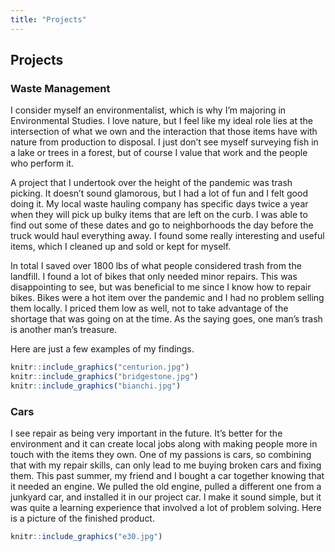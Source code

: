 ```yaml
---
title: "Projects"
---
```


## Projects

### Waste Management

I consider myself an environmentalist, which is why I'm majoring in Environmental Studies. I love nature, but I feel like my ideal role lies at the intersection of what we own and the interaction that those items have with nature from production to disposal. I just don't see myself surveying fish in a lake or trees in a forest, but of course I value that work and the people who perform it.

A project that I undertook over the height of the pandemic was trash picking. It doesn't sound glamorous, but I had a lot of fun and I felt good doing it. My local waste hauling company has specific days twice a year when they will pick up bulky items that are left on the curb. I was able to find out some of these dates and go to neighborhoods the day before the truck would haul everything away. I found some really interesting and useful items, which I cleaned up and sold or kept for myself.

In total I saved over 1800 lbs of what people considered trash from the landfill. I found a lot of bikes that only needed minor repairs. This was disappointing to see, but was beneficial to me since I know how to repair bikes. Bikes were a hot item over the pandemic and I had no problem selling them locally. I priced them low as well, not to take advantage of the shortage that was going on at the time. As the saying goes, one man's trash is another man's treasure.

Here are just a few examples of my findings.

```r
knitr::include_graphics("centurion.jpg")
knitr::include_graphics("bridgestone.jpg")
knitr::include_graphics("bianchi.jpg")
```

### Cars

I see repair as being very important in the future. It's better for the environment and it can create local jobs along with making people more in touch with the items they own. One of my passions is cars, so combining that with my repair skills, can only lead to me buying broken cars and fixing them. This past summer, my friend and I bought a car together knowing that it needed an engine. We pulled the old engine, pulled a different one from a junkyard car, and installed it in our project car. I make it sound simple, but it was quite a learning experience that involved a lot of problem solving. Here is a picture of the finished product.

```r
knitr::include_graphics("e30.jpg")
```
